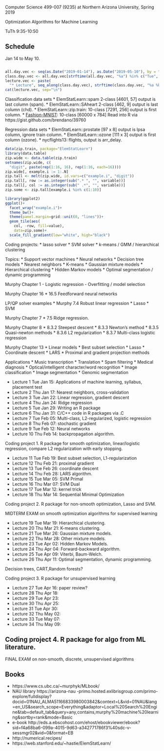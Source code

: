 Computer Science 499-007 (9235) at Northern Arizona University, Spring 2019

Optimization Algorithms for Machine Learning

TuTh 9:35-10:50

## Schedule

Jan 14 to May 10.

```r

all.day.vec <- seq(as.Date("2019-01-14"), as.Date("2019-05-10"), by = "day")
class.day.vec <- all.day.vec[strftime(all.day.vec, "%a") %in% c("Tue", "Thu")]
lecture.vec <- paste(
  "* Lecture", seq_along(class.day.vec), strftime(class.day.vec, "%a %b %d"))
cat(lecture.vec, sep="\n")

```

Classification data sets
* ElemStatLearn::spam 2-class [4601, 57] output is last column (spam).
* ElemStatLearn::SAheart 2-class [462, 9] output is last column (chd).
* ElemStatLearn::zip.train: 10-class [7291, 256] output is first column.
* [Fashion-MNIST](https://github.com/zalandoresearch/fashion-mnist):
  10-class [60000 x 784] Read into R via https://gist.github.com/brendano/39760
  
Regression data sets
* ElemStatLearn::prostate [97 x 8] output is lpsa column, ignore train column.
* ElemStatLearn::ozone [111 x 3] output is first column (ozone).
* nycflights13::flights, output is arr_delay.

```r
data(zip.train, package="ElemStatLearn")
library(data.table)
zip.wide <- data.table(zip.train)
setnames(zip.wide, c(
  "digit", paste(rep(1:16, 16), rep(1:16, each=16))))
zip.wide[, example.i := 1:.N]
zip.tall <- melt(zip.wide, id.vars=c("example.i", "digit"))
zip.tall[, row := as.integer(sub(".* ", "", variable))]
zip.tall[, col := as.integer(sub(" .*", "", variable))]
zip.some <- zip.tall[example.i %in% c(1:10)]

library(ggplot2)
ggplot()+
  facet_wrap("example.i")+
  theme_bw()+
  theme(panel.margin=grid::unit(0, "lines"))+
  geom_tile(aes(
    col, -row, fill=value),
    data=zip.some)+
  scale_fill_gradient(low="white", high="black")
```

Coding projects:
* lasso solver
* SVM solver
* k-means / GMM / hierarchical clustering

Topics:
* Support vector machines
* Neural networks
* Decision tree models
* Nearest neighbors
* K-means
* Gaussian mixture models
* Hierarchical clustering 
* Hidden Markov models
* Optimal segmentation / dynamic programming
   
Murphy Chapter 1
- Logistic regression
- Overfitting / model selection

Murphy Chapter 16
* 16.5 Feedforward neural networks

LP/QP solver examples
* Murphy 7.4 Robust linear regression
* Lasso
* SVM

Murphy Chapter 7 
* 7.5 Ridge regression.

Murphy Chapter 8
* 8.3.2 Steepest descent
* 8.3.3 Newton's method
* 8.3.5 Quasi-newton methods
* 8.3.6 L2 regularization
* 8.3.7 Multi-class logistic regression


Murphy Chapter 13 
* Linear models
* Best subset selection 
* Lasso
* Coordinate descent
* LARS
* Proximal and gradient projection methods

Applications
* Music transcription
* Translation
* Spam filtering
* Medical diagnosis
* Optical/intelligent character/word recognition
* Image classification
* Image segmentation
* Genomic segmentation
 
* Lecture 1 Tue Jan 15: Applications of machine learning, syllabus, placement test
* Lecture 2 Thu Jan 17: Nearest neighbors, cross-validation
* Lecture 3 Tue Jan 22: Linear regression, gradient descent
* Lecture 4 Thu Jan 24: Ridge regression
* Lecture 5 Tue Jan 29: Writing an R package
* Lecture 6 Thu Jan 31: C/C++ code in R packages via .C
* Lecture 7 Tue Feb 05: Multi-class, L2-regularized, logistic regression
* Lecture 8 Thu Feb 07: stochastic gradient
* Lecture 9 Tue Feb 12: Neural networks
* Lecture 10 Thu Feb 14: backpropagation algorithm.

Coding project 1. R package for smooth optimization, linear/logistic
regression, compare L2 regularization with early stopping.

* Lecture 11 Tue Feb 19: Best subset selection, L1-regularization
* Lecture 12 Thu Feb 21: proximal gradient
* Lecture 13 Tue Feb 26: coordinate descent
* Lecture 14 Thu Feb 28: LARS algorithm.
* Lecture 15 Tue Mar 05: SVM Primal 
* Lecture 16 Thu Mar 07: SVM Dual 
* Lecture 17 Tue Mar 12: kernel trick
* Lecture 18 Thu Mar 14: Sequential Minimal Optimization

Coding project 2. R package for non-smooth optimization, Lasso and
SVM.

MIDTERM EXAM on smooth optimization algorithms for supervised learning

* Lecture 19 Tue Mar 19: Hierarchical clustering.
* Lecture 20 Thu Mar 21: K-means clustering.
* Lecture 21 Tue Mar 26: Gaussian mixture models.
* Lecture 22 Thu Mar 28: Other mixture models.
* Lecture 23 Tue Apr 02: Hidden Markov Models.
* Lecture 24 Thu Apr 04: Forward-backward algorithm. 
* Lecture 25 Tue Apr 09: Viterbi, Baum-Welch.
 * Lecture 26 Thu Apr 11: Optimal segmentation, dynamic programming.

Decision trees, CART,Random forests?

Coding project 3. R package for unsupervised learning

* Lecture 27 Tue Apr 16: paper review?
* Lecture 28 Thu Apr 18: 
* Lecture 29 Tue Apr 23: 
* Lecture 30 Thu Apr 25: 
* Lecture 31 Tue Apr 30: 
* Lecture 32 Thu May 02:
* Lecture 33 Tue May 07:
* Lecture 34 Thu May 09:

Coding project 4. R package for algo from ML literature.
- 

FINAL EXAM on non-smooth, discrete, unsupervised algorithms

## Books

* https://www.cs.ubc.ca/~murphyk/MLbook/
* NAU library https://arizona-nau -primo.hosted.exlibrisgroup.com/primo-explore/fulldisplay?docid=01NAU_ALMA51166833980003842&context=L&vid=01NAU&lang=en_US&search_scope=Everything&adaptor=Local%20Search%20Engine&tab=default_tab&query=any,contains,murphy%20machine%20learning&sortby=rank&mode=Basic
* e-book http://eds.a.ebscohost.com/ehost/ebookviewer/ebook?sid=f4a68ba6-099a-4015-9d63-a342771786f3%40sdc-v-sessmgr02&vid=0&format=EB
* http://numerical.recipes/
* https://web.stanford.edu/~hastie/ElemStatLearn/
